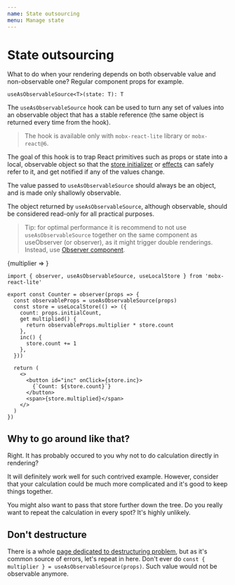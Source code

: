 ```yaml
---
name: State outsourcing
menu: Manage state
---
```


# State outsourcing

What to do when your rendering depends on both observable value and non-observable one? Regular component props for example.

```
useAsObservableSource<T>(state: T): T
```

The `useAsObservableSource` hook can be used to turn any set of values into an observable object that has a stable reference (the same object is returned every time from the hook).

> The hook is available only with `mobx-react-lite` library or `mobx-react@6`.

The goal of this hook is to trap React primitives such as props or state into a local, observable object so that the [store initializer](/state-local) or [effects](/recipes-effects) can safely refer to it, and get notified if any of the values change.

The value passed to `useAsObservableSource` should always be an object, and is made only shallowly observable.

The object returned by `useAsObservableSource`, although observable, should be considered read-only for all practical purposes.

> Tip: for optimal performance it is recommend to not use `useAsObservableSource` together on the same component as useObserver (or observer), as it might trigger double renderings. Instead, use [Observer component](/observe-component).


<Playground>
  <MultiplierInput>
    {multiplier => <Counter multiplier={multiplier} initialCount={1} />}
  </MultiplierInput>
</Playground>

```tsx
import { observer, useAsObservableSource, useLocalStore } from 'mobx-react-lite'

export const Counter = observer(props => {
  const observableProps = useAsObservableSource(props)
  const store = useLocalStore(() => ({
    count: props.initialCount,
    get multiplied() {
      return observableProps.multiplier * store.count
    },
    inc() {
      store.count += 1
    },
  }))

  return (
    <>
      <button id="inc" onClick={store.inc}>
        {`Count: ${store.count}`}
      </button>
      <span>{store.multiplied}</span>
    </>
  )
})
```

## Why to go around like that?

Right. It has probably occured to you why not to do calculation directly in rendering?

It will definitely work well for such contrived example. However, consider that your calculation could be much more complicated and it's good to keep things together.

You might also want to pass that store further down the tree. Do you really want to repeat the calculation in every spot? It's highly unlikely.

## Don't destructure

There is a whole [page dedicated to destructuring problem](/state-destructuring), but as it's common source of errors, let's repeat in here. Don't ever do `const { multiplier } = useAsObservableSource(props)`. Such value would not be observable anymore.
